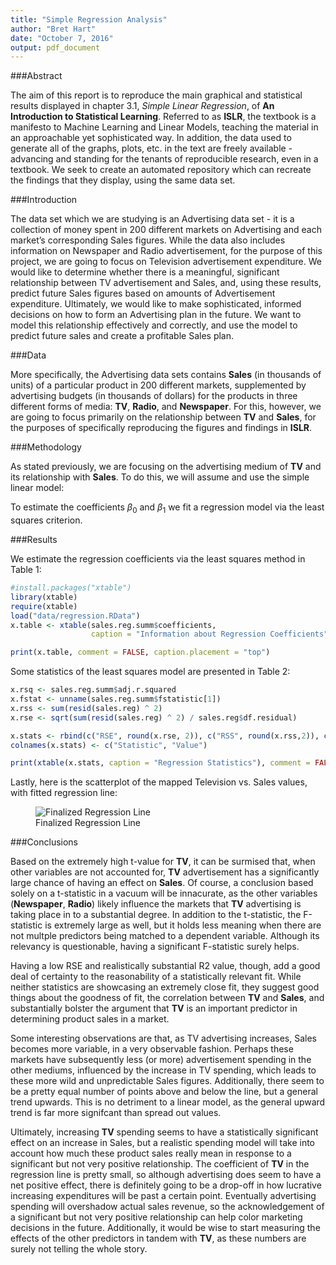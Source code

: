 ---
title: "Simple Regression Analysis"
author: "Bret Hart"
date: "October 7, 2016"
output: pdf_document
---

###Abstract

The aim of this report is to reproduce the main graphical and statistical results displayed in chapter 3.1, *Simple Linear Regression*, of **An Introduction to Statistical Learning**. Referred to as **ISLR**, the textbook is a manifesto to Machine Learning and Linear Models, teaching the material in an approachable yet sophisticated way. In addition, the data used to generate all of the graphs, plots, etc. in the text are freely available - advancing and standing for the tenants of reproducible research, even in a textbook. We seek to create an automated repository which can recreate the findings that they display, using the same data set.


###Introduction

The data set which we are studying is an Advertising data set - it is a collection of money spent in 200 different markets on Advertising and each market's corresponding Sales figures. While the data also includes information on Newspaper and Radio advertisement, for the purpose of this project, we are going to focus on Television advertisement expenditure. We would like to determine whether there is a meaningful, significant relationship between TV advertisement and Sales, and, using these results, predict future Sales figures based on amounts of Advertisement expenditure. Ultimately, we would like to make sophisticated, informed decisions on how to form an Advertising plan in the future. We want to model this relationship effectively and correctly, and use the model to predict future sales and create a profitable Sales plan.


###Data

More specifically, the Advertising data sets contains **Sales** (in thousands of units) of a particular product in 200 different markets, supplemented by advertising budgets (in thousands of dollars) for the products in three different forms of media: **TV**, **Radio**, and **Newspaper**. For this, however, we are going to focus primarily on the relationship between **TV** and **Sales**, for the purposes of specifically reproducing the figures and findings in **ISLR**. 


###Methodology

As stated previously, we are focusing on the advertising medium of **TV** and its relationship with **Sales**. To do this, we will assume and use the simple linear model:

\begin{center}
\( \textbf{Sales} \) = \( \beta_0 \) + \(\beta_1\)\( \textbf{TV} \)
\end{center}

To estimate the coefficients  $\beta_0$  and   $\beta_1$ we fit a regression model via the least squares criterion.


###Results

We estimate the regression coefficients via the least squares method in Table 1:



```{r include = FALSE, cache=FALSE}
#install.packages("xtable")
library(xtable)
require(xtable)
load("data/regression.RData")
x.table <- xtable(sales.reg.summ$coefficients,
                  caption = "Information about Regression Coefficients")
```

```{r results='asis', echo=FALSE, cache=FALSE}
print(x.table, comment = FALSE, caption.placement = "top")
```




Some statistics of the least squares model are presented in Table 2:

```{r, echo= FALSE}
x.rsq <- sales.reg.summ$adj.r.squared
x.fstat <- unname(sales.reg.summ$fstatistic[1])
x.rss <- sum(resid(sales.reg) ^ 2)
x.rse <- sqrt(sum(resid(sales.reg) ^ 2) / sales.reg$df.residual)

x.stats <- rbind(c("RSE", round(x.rse, 2)), c("RSS", round(x.rss,2)), c("R2", round(x.rsq,2)), c("F-stat", round(x.fstat,2)))
colnames(x.stats) <- c("Statistic", "Value")
```

```{r results = 'asis', echo = FALSE, cache = FALSE}
print(xtable(x.stats, caption = "Regression Statistics"), comment = FALSE, caption.placement = "top")

```


Lastly, here is the scatterplot of the mapped Television vs. Sales values, with fitted regression line:

![Finalized Regression Line](images/scatterplot-tv-sales.png)


###Conclusions

Based on the extremely high t-value for **TV**, it can be surmised that, when other variables are not accounted for, **TV** advertisement has a significantly large chance of having an effect on **Sales**. Of course, a conclusion based solely on a t-statistic in a vacuum will be innacurate, as the other variables (**Newspaper**, **Radio**) likely influence the markets that **TV** advertising is taking place in to a substantial degree. In addition to the t-statistic, the F-statistic is extremely large as well, but it holds less meaning when there are not multple predictors being matched to a dependent variable. Although its relevancy is questionable, having a significant F-statistic surely helps.  


Having a low RSE and realistically substantial R2 value, though, add a good deal of certainty to the reasonability of a statistically relevant fit. While neither statistics are showcasing an extremely close fit, they suggest good things about the goodness of fit, the correlation between **TV** and **Sales**, and substantially bolster the argument that **TV** is an important predictor in determining product sales in a market.  


Some interesting observations are that, as TV advertising increases, Sales becomes more variable, in a very observable fashion. Perhaps these markets have subsequently less (or more) advertisement spending in the other mediums, influenced by the increase in TV spending, which leads to these more wild and unpredictable Sales figures. Additionally, there seem to be a pretty equal number of points above and below the line, but a general trend upwards. This is no detriment to a linear model, as the general upward trend is far more signifcant than spread out values.   


Ultimately, increasing **TV** spending seems to have a statistically significant effect on an increase in Sales, but a realistic spending model will take into account how much these product sales really mean in response to a significant but not very positive relationship. The coefficient of **TV** in the regression line is pretty small, so although advertising does seem to have a net positive effect, there is definitely going to be a drop-off in how lucrative increasing expenditures will be past a certain point. Eventually advertising spending will overshadow actual sales revenue, so the acknowledgement of a significant but not very positive relationship can help color marketing decisions in the future. Additionally, it would be wise to start measuring the effects of the other predictors in tandem with **TV**, as these numbers are surely not telling the whole story.










